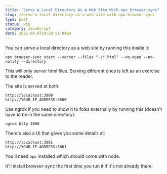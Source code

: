 ```yaml
---
title: "Serve A Local Directory As A Web Site With npx browser-sync"
slug: /serve-a-local-directory-as-a-web-site-with-npx-browser-sync
type: post
status: wip
category: JavaScript
date: 2021-08-9T10:39:51-0400
---
```


You can serve a local directory as a web site by running this inside it:

```command
npx browser-sync start --server --files "./*.html" --no-open --no-notify --directory
```

This will only server html files. Serving different ones is left as an exercise to the reader.

The site is served at both:

```
http://localhost:3000
http://YOUR_IP_ADDRESS:3000
```

Use ngrok if you need to show it to folks externally by running this (doesn't have to be in the same directory):

```command
ngrok http 3000
```

There's also a UI that gives you some details at:

```
http://localhost:3001
http://YOUR_IP_ADDRESS:3001
```

You'll need `npx` installed which should come with node. 

It'll install browser-sync the first time you run it if it's not already there. 

